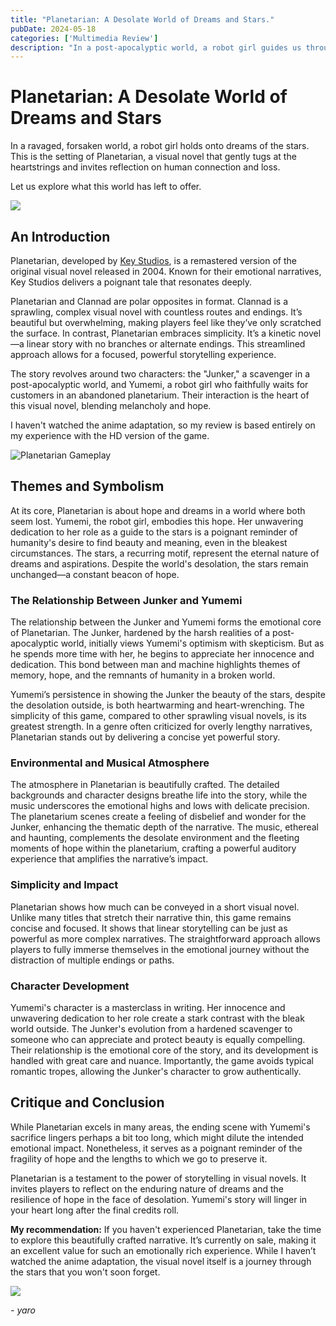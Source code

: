 ```yaml
---
title: "Planetarian: A Desolate World of Dreams and Stars."
pubDate: 2024-05-18
categories: ['Multimedia Review']
description: "In a post-apocalyptic world, a robot girl guides us through dreams of the stars. Today, let's dive into Planetarian."
---
```



# Planetarian: A Desolate World of Dreams and Stars


<YouTube id="04LZQ3DQer8" />

In a ravaged, forsaken world, a robot girl holds onto dreams of the stars. This is the setting of Planetarian, a visual novel that gently tugs at the heartstrings and invites reflection on human connection and loss.

Let us explore what this world has left to offer.

![](hero.png)

## An Introduction

Planetarian, developed by [Key Studios](https://en.wikipedia.org/wiki/Key_(company)), is a remastered version of the original visual novel released in 2004. Known for their emotional narratives, Key Studios delivers a poignant tale that resonates deeply.

Planetarian and Clannad are polar opposites in format. Clannad is a sprawling, complex visual novel with countless routes and endings. It’s beautiful but overwhelming, making players feel like they’ve only scratched the surface. In contrast, Planetarian embraces simplicity. It’s a kinetic novel—a linear story with no branches or alternate endings. This streamlined approach allows for a focused, powerful storytelling experience.

The story revolves around two characters: the "Junker," a scavenger in a post-apocalyptic world, and Yumemi, a robot girl who faithfully waits for customers in an abandoned planetarium. Their interaction is the heart of this visual novel, blending melancholy and hope.

I haven't watched the anime adaptation, so my review is based entirely on my experience with the HD version of the game.

![Planetarian Gameplay](https://media.moddb.com/images/games/1/59/58349/planet_p.jpg)

## Themes and Symbolism

At its core, Planetarian is about hope and dreams in a world where both seem lost. Yumemi, the robot girl, embodies this hope. Her unwavering dedication to her role as a guide to the stars is a poignant reminder of humanity's desire to find beauty and meaning, even in the bleakest circumstances. The stars, a recurring motif, represent the eternal nature of dreams and aspirations. Despite the world's desolation, the stars remain unchanged—a constant beacon of hope.

### The Relationship Between Junker and Yumemi

The relationship between the Junker and Yumemi forms the emotional core of Planetarian. The Junker, hardened by the harsh realities of a post-apocalyptic world, initially views Yumemi's optimism with skepticism. But as he spends more time with her, he begins to appreciate her innocence and dedication. This bond between man and machine highlights themes of memory, hope, and the remnants of humanity in a broken world.

Yumemi’s persistence in showing the Junker the beauty of the stars, despite the desolation outside, is both heartwarming and heart-wrenching. The simplicity of this game, compared to other sprawling visual novels, is its greatest strength. In a genre often criticized for overly lengthy narratives, Planetarian stands out by delivering a concise yet powerful story.

### Environmental and Musical Atmosphere

The atmosphere in Planetarian is beautifully crafted. The detailed backgrounds and character designs breathe life into the story, while the music underscores the emotional highs and lows with delicate precision. The planetarium scenes create a feeling of disbelief and wonder for the Junker, enhancing the thematic depth of the narrative. The music, ethereal and haunting, complements the desolate environment and the fleeting moments of hope within the planetarium, crafting a powerful auditory experience that amplifies the narrative’s impact.

### Simplicity and Impact

Planetarian shows how much can be conveyed in a short visual novel. Unlike many titles that stretch their narrative thin, this game remains concise and focused. It shows that linear storytelling can be just as powerful as more complex narratives. The straightforward approach allows players to fully immerse themselves in the emotional journey without the distraction of multiple endings or paths.

### Character Development

Yumemi's character is a masterclass in writing. Her innocence and unwavering dedication to her role create a stark contrast with the bleak world outside. The Junker's evolution from a hardened scavenger to someone who can appreciate and protect beauty is equally compelling. Their relationship is the emotional core of the story, and its development is handled with great care and nuance. Importantly, the game avoids typical romantic tropes, allowing the Junker's character to grow authentically.

## Critique and Conclusion

While Planetarian excels in many areas, the ending scene with Yumemi's sacrifice lingers perhaps a bit too long, which might dilute the intended emotional impact. Nonetheless, it serves as a poignant reminder of the fragility of hope and the lengths to which we go to preserve it.

Planetarian is a testament to the power of storytelling in visual novels. It invites players to reflect on the enduring nature of dreams and the resilience of hope in the face of desolation. Yumemi's story will linger in your heart long after the final credits roll.

**My recommendation:** If you haven't experienced Planetarian, take the time to explore this beautifully crafted narrative. It’s currently on sale, making it an excellent value for such an emotionally rich experience. While I haven’t watched the anime adaptation, the visual novel itself is a journey through the stars that you won't soon forget.

![](https://64.media.tumblr.com/31237b88d9a151772e535ad46201aea7/tumblr_oabbljyWUx1t04leyo1_500.gif)

*- yaro*
